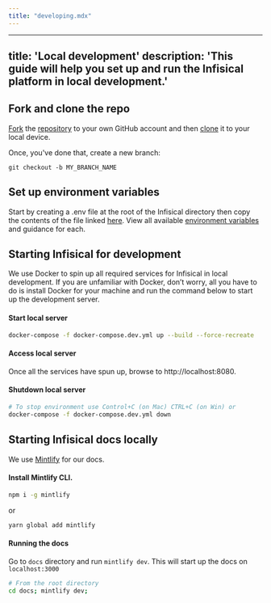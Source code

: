 ```yaml
---
title: "developing.mdx"
---
```


---
title: 'Local development'
description: 'This guide will help you set up and run the Infisical platform in local development.'
---

## Fork and clone the repo

[Fork](https://docs.github.com/en/get-started/quickstart/fork-a-repo) the [repository](https://github.com/Infisical/infisical) to your own GitHub account and then [clone](https://docs.github.com/en/repositories/creating-and-managing-repositories/cloning-a-repository) it to your local device.

Once, you've done that, create a new branch:

```console
git checkout -b MY_BRANCH_NAME
```

## Set up environment variables


Start by creating a .env file at the root of the Infisical directory then copy the contents of the file linked [here](https://github.com/Infisical/infisical/blob/main/.env.example). View all available [environment variables](https://infisical.com/docs/self-hosting/configuration/envars) and guidance for each.

## Starting Infisical for development

We use Docker to spin up all required services for Infisical in local development. If you are unfamiliar with Docker, don’t worry, all you have to do is install Docker for your
machine and run the command below to start up the development server. 

#### Start local server 

```bash
docker-compose -f docker-compose.dev.yml up --build --force-recreate
```
#### Access local server 

Once all the services have spun up, browse to http://localhost:8080.

#### Shutdown local server 

```bash
# To stop environment use Control+C (on Mac) CTRL+C (on Win) or
docker-compose -f docker-compose.dev.yml down
```

## Starting Infisical docs locally

We use [Mintlify](https://mintlify.com/) for our docs.

#### Install Mintlify CLI.

```bash
npm i -g mintlify
```

or

```bash
yarn global add mintlify
```

#### Running the docs
Go to `docs` directory and run `mintlify dev`. This will start up the docs on `localhost:3000`

```bash
# From the root directory
cd docs; mintlify dev;
```